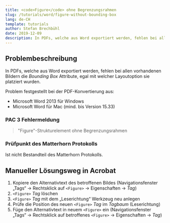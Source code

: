 ```yaml
---
title: <code>Figure</code> ohne Begrenzungsrahmen
slug: /tutorials/word/figure-without-bounding-box
lang: de-CH
template: tutorials
author: Stefan Brechbühl
date: 2019-12-09
description: In PDFs, welche aus Word exportiert werden, fehlen bei allen vorhandenen Bildern die <em>Bounding Box</em> Attribute, egal mit welcher Layoutoption sie platziert wurden.
---
```

## Problembeschreibung

In PDFs, welche aus Word exportiert werden, fehlen bei allen vorhandenen Bildern die *Bounding Box* Attribute, egal mit welcher Layoutoption sie platziert wurden.

Problem festgestellt bei der PDF-Konvertierung aus:

- Microsoft Word 2013 für Windows
- Microsoft Word für Mac (mind. bis Version 15.33)

### PAC 3 Fehlermeldung

> "Figure"-Strukturelement ohne Begrenzungsrahmen

### Prüfpunkt des Matterhorn Protokolls

Ist nicht Bestandteil des Matterhorn Protokolls.

## Manueller Lösungsweg in Acrobat

1. Kopiere den Alternativtext des betroffenen Bildes (Navigationsfenster „Tags“ → Rechtsklick auf `<Figure>` → Eigenschaften → *Tag*)
2. `<Figure>` *Tag* löschen
3. `<Figure>` *Tag* mit dem „Leserichtung“ Werkzeug neu anlegen
4. Prüfe die Position des neuen `<Figure>` *Tag* im *Tagbaum* (Leserichtung)
5. Füge den Alternativtext in neuem `<Figure>` ein (Navigationsfenster „Tags“ → Rechtsklick auf betroffenes `<Figure>` → Eigenschaften → *Tag*)